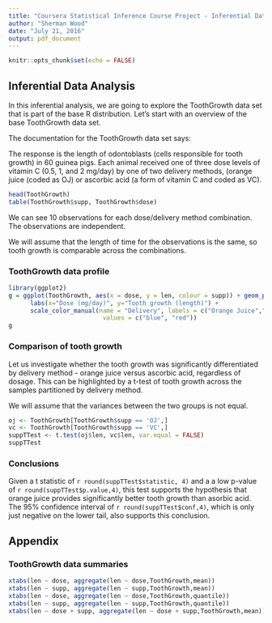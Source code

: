 ```yaml
---
title: "Coursera Statistical Inference Course Project - Inferential Data Analysis"
author: "Sherman Wood"
date: "July 21, 2016"
output: pdf_document
---
```


```r
knitr::opts_chunk$set(echo = FALSE)
```


## Inferential Data Analysis

In this inferential analysis, we are going to explore the ToothGrowth data set that is part of the base R distribution. Let's start with an overview of the base ToothGrowth data set.

The documentation for the ToothGrowth data set says:

The response is the length of odontoblasts (cells responsible for tooth growth) in 60 guinea pigs. Each animal received one of three dose levels of vitamin C (0.5, 1, and 2 mg/day) by one of two delivery methods, (orange juice (coded as OJ) or ascorbic acid (a form of vitamin C and coded as VC).

```r
head(ToothGrowth)
table(ToothGrowth$supp, ToothGrowth$dose)
```

We can see 10 observations for each dose/delivery method combination. The observations are independent.

We will assume that the length of time for the observations is the same, so tooth growth is comparable across the combinations.

### ToothGrowth data profile

```r
library(ggplot2)
g = ggplot(ToothGrowth, aes(x = dose, y = len, colour = supp)) + geom_point() +
      labs(x="Dose (mg/day)", y="Tooth growth (length)") +
      scale_color_manual(name = "Delivery", labels = c("Orange Juice","Ascorbic Acid"),
                          values = c("blue", "red"))
g
```

### Comparison of tooth growth

Let us investigate whether the tooth growth was significantly differentiated by delivery method - orange juice versus ascorbic acid, regardless of dosage. This can be highlighted by a t-test of tooth growth across the samples partitioned by delivery method.

We will assume that the variances between the two groups is not equal.

```r
oj <- ToothGrowth[ToothGrowth$supp == 'OJ',]
vc <- ToothGrowth[ToothGrowth$supp == 'VC',]
suppTTest <- t.test(oj$len, vc$len, var.equal = FALSE)
suppTTest
```

### Conclusions

Given a t statistic of `r round(suppTTest$statistic, 4)` and a a low p-value of `r round(suppTTest$p.value,4)`,  this test supports the hypothesis that orange juice provides significantly better tooth growth than asorbic acid. The 95% confidence interval of `r round(suppTTest$conf,4)`, which is only just negative on the lower tail, also supports this conclusion.
\newpage

## Appendix

### ToothGrowth data summaries

```r
xtabs(len ~ dose, aggregate(len ~ dose,ToothGrowth,mean)) 
xtabs(len ~ supp, aggregate(len ~ supp,ToothGrowth,mean))
xtabs(len ~ dose, aggregate(len ~ dose,ToothGrowth,quantile))
xtabs(len ~ supp, aggregate(len ~ supp,ToothGrowth,quantile))
xtabs(len ~ dose + supp, aggregate(len ~ dose + supp,ToothGrowth,mean)) 

```